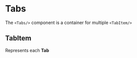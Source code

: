 
<Meta title="2-Components/Tabs" component={Tabs} />

# Tabs

The `<Tabs/>` component is a container for multiple `<TabItem/>`

<Preview>
  <Story name="Tabs">
    <Tabs>
      <TabItem label={'Tab 1'} active={true} />
      <TabItem label={'Tab 2'} active={false} />
      <TabItem label={'Tab 3'} active={false} />
    </Tabs>
  </Story>
</Preview>

<Props of={Tabs} />

## TabItem

Represents each **Tab**

<Preview>
  <Story name="TabItem">
    <Tabs>
      <TabItem label={'ThisIsATabItem'} active={true} />
    </Tabs>
  </Story>
</Preview>

<Props of={TabItem} />
